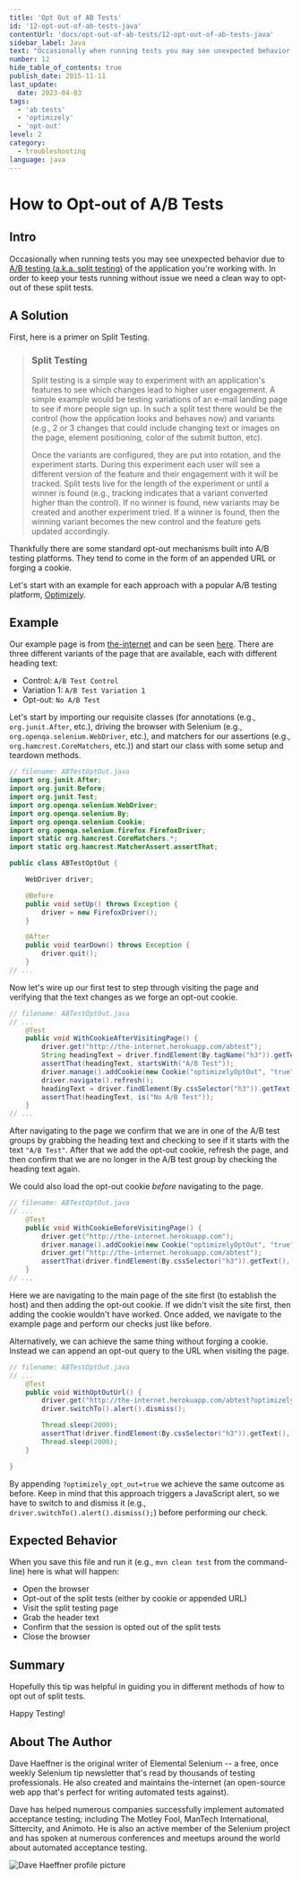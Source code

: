 ```yaml
---
title: 'Opt Out of AB Tests'
id: '12-opt-out-of-ab-tests-java'
contentUrl: 'docs/opt-out-of-ab-tests/12-opt-out-of-ab-tests-java'
sidebar_label: Java
text: "Occasionally when running tests you may see unexpected behavior due to A/B testing of the application you're working with. In order to keep your tests running without issue we need a clean way to opt-out of these split tests."
number: 12
hide_table_of_contents: true
publish_date: 2015-11-11
last_update:
  date: 2023-04-03
tags:
  - 'ab tests'
  - 'optimizely'
  - 'opt-out'
level: 2
category:
  - troubleshooting
language: java
---
```


# How to Opt-out of A/B Tests

## Intro

Occasionally when running tests you may see unexpected behavior due to [A/B testing (a.k.a. split testing)](http://en.wikipedia.org/wiki/A/B_testing) of the application you're working with. In order to keep your tests running without issue we need a clean way to opt-out of these split tests.

## A Solution

First, here is a primer on Split Testing.

> ### Split Testing
>
> Split testing is a simple way to experiment with an application's features to see which changes lead to higher user engagement. A simple example would be testing variations of an e-mail landing page to see if more people sign up. In such a split test there would be the control (how the application looks and behaves now) and variants (e.g., 2 or 3 changes that could include changing text or images on the page, element positioning, color of the submit button, etc).
>
> Once the variants are configured, they are put into rotation, and the experiment starts. During this experiment each user will see a different version of the feature and their engagement with it will be tracked. Split tests live for the length of the experiment or until a winner is found (e.g., tracking indicates that a variant converted higher than the control). If no winner is found, new variants may be created and another experiment tried. If a winner is found, then the winning variant becomes the new control and the feature gets updated accordingly.

Thankfully there are some standard opt-out mechanisms built into A/B testing platforms. They tend to come in the form of an appended URL or forging a cookie.

Let's start with an example for each approach with a popular A/B testing platform, [Optimizely](https://www.optimizely.com/).

## Example

Our example page is from [the-internet](http://github.com/tourdedave/the-internet) and can be seen [here](http://the-internet.herokuapp.com/abtest). There are three different variants of the page that are available, each with different heading text:

- Control: `A/B Test Control`
- Variation 1: `A/B Test Variation 1`
- Opt-out: `No A/B Test`

Let's start by importing our requisite classes (for annotations (e.g., `org.junit.After`, etc.), driving the browser with Selenium (e.g., `org.openqa.selenium.WebDriver`, etc.), and matchers for our assertions (e.g., `org.hamcrest.CoreMatchers`, etc.)) and start our class with some setup and teardown methods.

```java
// filename: ABTestOptOut.java
import org.junit.After;
import org.junit.Before;
import org.junit.Test;
import org.openqa.selenium.WebDriver;
import org.openqa.selenium.By;
import org.openqa.selenium.Cookie;
import org.openqa.selenium.firefox.FirefoxDriver;
import static org.hamcrest.CoreMatchers.*;
import static org.hamcrest.MatcherAssert.assertThat;

public class ABTestOptOut {

    WebDriver driver;

    @Before
    public void setUp() throws Exception {
        driver = new FirefoxDriver();
    }

    @After
    public void tearDown() throws Exception {
        driver.quit();
    }
// ...
```

Now let's wire up our first test to step through visiting the page and verifying that the text changes as we forge an opt-out cookie.

```java
// filename: ABTestOptOut.java
// ...
    @Test
    public void WithCookieAfterVisitingPage() {
        driver.get("http://the-internet.herokuapp.com/abtest");
        String headingText = driver.findElement(By.tagName("h3")).getText();
        assertThat(headingText, startsWith("A/B Test"));
        driver.manage().addCookie(new Cookie("optimizelyOptOut", "true"));
        driver.navigate().refresh();
        headingText = driver.findElement(By.cssSelector("h3")).getText();
        assertThat(headingText, is("No A/B Test"));
    }
// ...
```

After navigating to the page we confirm that we are in one of the A/B test groups by grabbing the heading text and checking to see if it starts with the text `"A/B Test"`. After that we add the opt-out cookie, refresh the page, and then confirm that we are no longer in the A/B test group by checking the heading text again.

We could also load the opt-out cookie _before_ navigating to the page.

```java
// filename: ABTestOptOut.java
// ...
    @Test
    public void WithCookieBeforeVisitingPage() {
        driver.get("http://the-internet.herokuapp.com");
        driver.manage().addCookie(new Cookie("optimizelyOptOut", "true"));
        driver.get("http://the-internet.herokuapp.com/abtest");
        assertThat(driver.findElement(By.cssSelector("h3")).getText(), is("No A/B Test"));
    }
// ...
```

Here we are navigating to the main page of the site first (to establish the host) and then adding the opt-out cookie. If we didn't visit the site first, then adding the cookie wouldn't have worked. Once added, we navigate to the example page and perform our checks just like before.

Alternatively, we can achieve the same thing without forging a cookie. Instead we can append an opt-out query to the URL when visiting the page.

```java
// filename: ABTestOptOut.java
// ...
    @Test
    public void WithOptOutUrl() {
        driver.get("http://the-internet.herokuapp.com/abtest?optimizely_opt_out=true");
        driver.switchTo().alert().dismiss();

        Thread.sleep(2000);
        assertThat(driver.findElement(By.cssSelector("h3")).getText(), is("No A/B Test"));
        Thread.sleep(2000);
    }

}
```

By appending `?optimizely_opt_out=true` we achieve the same outcome as before. Keep in mind that this approach triggers a JavaScript alert, so we have to switch to and dismiss it (e.g., `driver.switchTo().alert().dismiss();`) before performing our check.

## Expected Behavior

When you save this file and run it (e.g., `mvn clean test` from the command-line) here is what will happen:

- Open the browser
- Opt-out of the split tests (either by cookie or appended URL)
- Visit the split testing page
- Grab the header text
- Confirm that the session is opted out of the split tests
- Close the browser

## Summary

Hopefully this tip was helpful in guiding you in different methods of how to opt out of split tests.

Happy Testing!

## About The Author

Dave Haeffner is the original writer of Elemental Selenium -- a free, once weekly Selenium tip newsletter that's read by thousands of testing professionals. He also created and maintains the-internet (an open-source web app that's perfect for writing automated tests against).

Dave has helped numerous companies successfully implement automated acceptance testing; including The Motley Fool, ManTech International, Sittercity, and Animoto. He is also an active member of the Selenium project and has spoken at numerous conferences and meetups around the world about automated acceptance testing.

![Dave Haeffner profile picture](/img/authors/dave-haeffner.jpeg#author-img 'a title')
